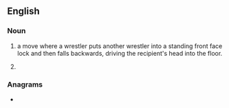 ==English==

===Noun===
{{en-noun|-|s}}

# {{lb|en|countable|professional wrestling}} a move where a wrestler puts another wrestler into a standing front face lock and then falls backwards, driving the recipient's head into the floor.
# {{lb|en|uncountable}} {{abbreviation of|dichlorodiphenyltrichloroethane|dot=|lang=en}} {{gloss|an insecticide}}

===Anagrams===
* {{anagrams|en|DTD|TDD}}